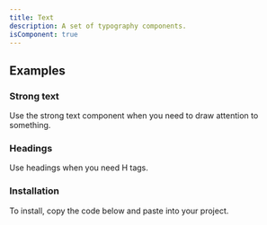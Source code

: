 ```yaml
---
title: Text
description: A set of typography components.
isComponent: true
---
```


<ComponentDemo name="text" story="default" />
<ComponentSource src="../storybook/src/components/text/stories/default.tsx" />

## Examples

### Strong text

Use the strong text component when you need to draw attention to something. 

<ComponentDemo name="text" story="text" />
<ComponentSource src="../storybook/src/components/text/stories/text.tsx" />

### Headings

Use headings when you need H tags.

<ComponentDemo name="text" story="headings" />
<ComponentSource src="../storybook/src/components/text/stories/headings.tsx" />

### Installation

To install, copy the code below and paste into your project.

<ComponentSource src="../../packages/ui/src/text.tsx" />
